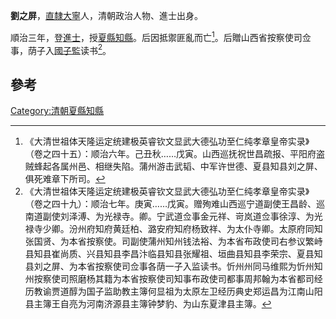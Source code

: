 '''劉之屏'''，[[直隸|直隸]][[大寧|大寧]]人，清朝政治人物、進士出身。

順治三年，登[[進士|進士]]，授[[夏縣|夏縣]][[知縣|知縣]]。后因抵禦匪亂而亡<ref>《大清世祖体天隆运定统建极英睿钦文显武大德弘功至仁纯孝章皇帝实录》（卷之四十五）：顺治六年。己丑秋……戊寅。山西巡抚祝世昌疏报、平阳府盗贼蜂起各属州邑、相继失陷。蒲州游击武韬、中军许世德、夏县知县刘之屏、俱死难章下所司。</ref>。后贈山西省按察使司佥事，荫子入[[國子監|國子監]]读书<ref>《大清世祖体天隆运定统建极英睿钦文显武大德弘功至仁纯孝章皇帝实录》（卷之四十九）：顺治七年。庚寅……戊寅。赠殉难山西巡宁道副使王昌龄、巡南道副使刘泽溥、为光禄寺。卿。宁武道佥事金元祥、岢岚道佥事徐淳、为光禄寺少卿。汾州府知府黄廷柏、潞安府知府杨致祥、为太仆寺卿。太原府同知张国贤、为本省按察使。司副使蒲州知州钱法裕、为本省布政使司右参议繁峙县知县崔尚质、兴县知县李昌汴临县知县张耀祖、垣曲县知县李荣宗、夏县知县刘之屏、为本省按察使司佥事各荫一子入监读书。忻州州同马维熙为忻州知州按察使司照磨杨其籍为本省按察使司知事布政使司都事周邦翰为本省都司经历教谕贾道醇为国子监助教主簿何显祖为太原左卫经历典史郑运昌为江南山阳县主簿王自亮为河南济源县主簿钟梦豹、为山东夏津县主簿。</ref>。
　
==參考==
{{reflist}}
{{清朝人物小作品}}
{{顺治三年丙戌科殿试金榜}}
[[Category:清朝夏縣知縣|Category:清朝夏縣知縣]]